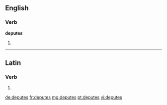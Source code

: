 ==English==

===Verb===
'''deputes'''

# {{third-person singular of|[[depute]]}}

----

==Latin==

===Verb===
{{la-verb-form|dēputēs}}

# {{conjugation of|deputo|dēputō|2|s|pres|act|sub|lang=la}}
{{count page|[[Wiktionary:Page count]]}}

[[de:deputes]]
[[fr:deputes]]
[[mg:deputes]]
[[pt:deputes]]
[[vi:deputes]]